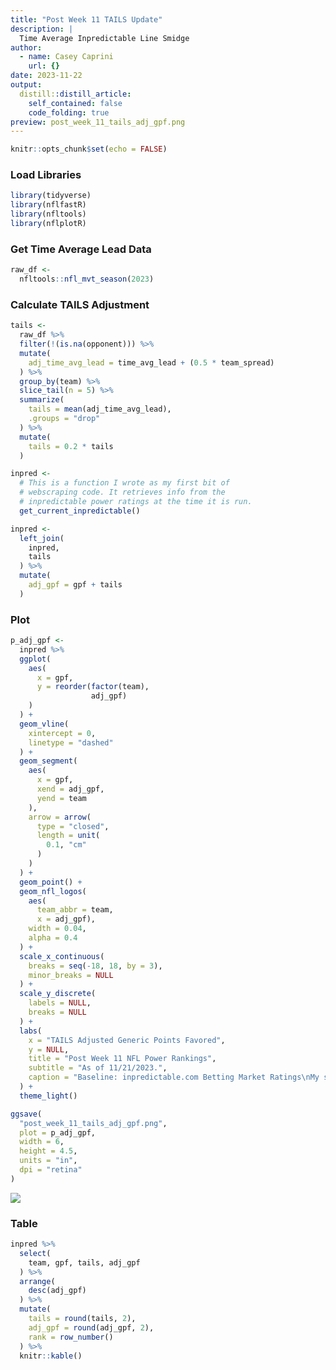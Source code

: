 ```yaml
---
title: "Post Week 11 TAILS Update"
description: |
  Time Average Inpredictable Line Smidge
author:
  - name: Casey Caprini
    url: {}
date: 2023-11-22
output:
  distill::distill_article:
    self_contained: false
    code_folding: true
preview: post_week_11_tails_adj_gpf.png
---
```



```r
knitr::opts_chunk$set(echo = FALSE)
```

### Load Libraries

```r

library(tidyverse)
library(nflfastR)
library(nfltools)
library(nflplotR)

```

### Get Time Average Lead Data

```r

raw_df <-
  nfltools::nfl_mvt_season(2023)

```

### Calculate TAILS Adjustment

```r

tails <-
  raw_df %>%
  filter(!(is.na(opponent))) %>%
  mutate(
    adj_time_avg_lead = time_avg_lead + (0.5 * team_spread)
  ) %>%
  group_by(team) %>%
  slice_tail(n = 5) %>%
  summarize(
    tails = mean(adj_time_avg_lead),
    .groups = "drop"
  ) %>%
  mutate(
    tails = 0.2 * tails
  )

inpred <-
  # This is a function I wrote as my first bit of
  # webscraping code. It retrieves info from the
  # inpredictable power ratings at the time it is run.
  get_current_inpredictable()

inpred <-
  left_join(
    inpred,
    tails
  ) %>%
  mutate(
    adj_gpf = gpf + tails
  )

```

### Plot

```r

p_adj_gpf <-
  inpred %>%
  ggplot(
    aes(
      x = gpf,
      y = reorder(factor(team),
                  adj_gpf)
    )
  ) +
  geom_vline(
    xintercept = 0,
    linetype = "dashed"
  ) +
  geom_segment(
    aes(
      x = gpf,
      xend = adj_gpf,
      yend = team
    ),
    arrow = arrow(
      type = "closed",
      length = unit(
        0.1, "cm"
      )
    )
  ) +
  geom_point() +
  geom_nfl_logos(
    aes(
      team_abbr = team,
      x = adj_gpf),
    width = 0.04,
    alpha = 0.4
  ) +
  scale_x_continuous(
    breaks = seq(-18, 18, by = 3),
    minor_breaks = NULL
  ) +
  scale_y_discrete(
    labels = NULL,
    breaks = NULL
  ) +
  labs(
    x = "TAILS Adjusted Generic Points Favored",
    y = NULL,
    title = "Post Week 11 NFL Power Rankings",
    subtitle = "As of 11/21/2023.",
    caption = "Baseline: inpredictable.com Betting Market Ratings\nMy silly adjustment calculated using nflfastR data."
  ) +
  theme_light()

ggsave(
  "post_week_11_tails_adj_gpf.png",
  plot = p_adj_gpf,
  width = 6,
  height = 4.5,
  units = "in",
  dpi = "retina"
)

```

![](post_week_11_tails_adj_gpf.png)

### Table

```r

inpred %>%
  select(
    team, gpf, tails, adj_gpf
  ) %>%
  arrange(
    desc(adj_gpf)
  ) %>%
  mutate(
    tails = round(tails, 2),
    adj_gpf = round(adj_gpf, 2),
    rank = row_number()
  ) %>%
  knitr::kable()

```
